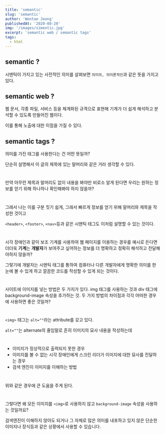 ---
title: 'semantic'
slug: 'semantic'
author: 'Wontae Jeong'
publishedAt: '2020-08-20'
img: '/images/simentic.jpg'
excerpt: 'semantic web / semantic tags'
tags:
  - html
---

## semantic ?

시멘틱이 가지고 있는 사전적인 의미를 살펴보면 `의미의, 의미론적인`과 같은 뜻을 가지고 있다.

## semantic web ?

웹 문서, 각종 파일, 서비스 등을 체계화된 규격으로 표현해 기계가 더 쉽게 해석하고 분석할 수 있도록 만들어진 웹이다.

이를 통해 노출에 대한 이점을 가질 수 있다.

## semantic tags ?

의미를 가진 태그를 사용한다는 건 어떤 뜻일까?

단순히 설명해서 이 글의 제목에 있는 말머리와 같은 거라 생각할 수 있다.

#

만약 아무런 제목과 말머리도 없이 내용을 봐야만 비로소 알게 된다면 우리는 원하는 정보를 얻기 위해 하나하나 확인해봐야 하지 않을까?

#

그래서 나는 이를 구분 짓기 쉽게, 그래서 빠르게 정보를 얻기 위해 말머리와 제목을 작성한 것이고

`<header>`, `<footer>`, `<nav>`등과 같은 시맨틱 태그도 이처럼 설명할 수 있는 것이다.

#

시각 장애인과 같이 보조 기계를 사용하여 웹 페이지를 이용하는 경우를 예시로 든다면 더더욱 **기계**는 **개발자**가 보여주고 싶어하는 정보를 더 명확하고 정확히 해석하고 전달해야하지 않을까?

그렇기에 개발자는 시맨틱 태그를 통하여 컴퓨터나 다른 개발자에게 명확한 의미를 한 눈에 볼 수 있게 하고 깔끔한 코드를 작성할 수 있게 되는 것이다.

#

<p className="box" style={{ padding: '20px 30px' }}>
  사이트에 이미지를 넣는 방법은 두 가지가 있다. img 태그를 사용하는 것과 div
  태그에 background-image 속성을 추가하는 것. 두 가지 방법의 차이점과 각각
  어떠한 경우에 사용하면 좋은 것일까?
</p>

#

`<img>` 태그는 `alt=""`라는 attribute를 갖고 있다.

`alt=""`는 alternate의 줄임말로 흔히 이미지의 묘사 내용을 작성하는데

#

- 이미지가 정상적으로 출력되지 못한 경우
- 이미지를 볼 수 없는 시각 장애인에게 스크린 리더가 이미지에 대한 묘사를 전달하는 경우
- 검색 엔진이 이미지를 이해하는 방법

#

위와 같은 경우에 큰 도움을 주게 된다.

#

그렇다면 왜 모든 이미지를 `<img>`로 사용하지 않고 `background-image` 속성을 사용하는 것일까요?

검색엔진이 이해하지 않아도 되거나 그 자체로 많은 의미를 내포하고 있지 않은 단순한 이미지나 장식등과 같은 상황에서 사용할 수 있습니다.
